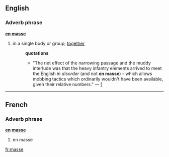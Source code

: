 == English ==
=== Adverb phrase ===
'''[[en]] [[masse]]'''

# in a single body or group; [[together]]
#:'''quotations'''
#:*"The net effect of the narrowing passage and the muddy interlude was that the heavy infantry elements arrived to meet the English ''in disorder'' (and not '''en masse''') - which allows mobbing tactics which ordinarily wouldn't have been available, given their relative numbers." &mdash; [http://groups-beta.google.com/group/comp.sys.ibm.pc.games.rpg/msg/0156063f3df2a103]

----

== French ==
=== Adverb phrase ===
'''[[en]] [[masse]]'''

# en masse

[[fr:masse]]